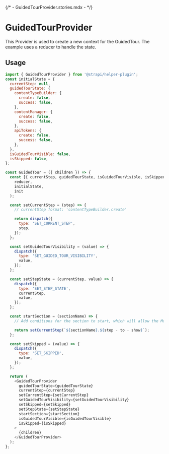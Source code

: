 {/* - GuidedTourProvider.stories.mdx - */}


<Meta title="providers/GuidedTourProvider" />

# GuidedTourProvider

This Provider is used to create a new context for the GuidedTour. The example uses a reducer to handle the state.

## Usage

```js
import { GuidedTourProvider } from '@strapi/helper-plugin';
const initialState = {
  currentStep: null,
  guidedTourState: {
    contentTypeBuilder: {
      create: false,
      success: false,
    },
    contentManager: {
      create: false,
      success: false,
    },
    apiTokens: {
      create: false,
      success: false,
    },
  },
  isGuidedTourVisible: false,
  isSkipped: false,
};

const GuidedTour = ({ children }) => {
  const [{ currentStep, guidedTourState, isGuidedTourVisible, isSkipped }, dispatch] = useReducer(
    reducer,
    initialState,
    init
  );

  const setCurrentStep = (step) => {
    // currentStep format: 'contentTypeBuilder.create'

    return dispatch({
      type: 'SET_CURRENT_STEP',
      step,
    });
  };

  const setGuidedTourVisibility = (value) => {
    dispatch({
      type: 'SET_GUIDED_TOUR_VISIBILITY',
      value,
    });
  };

  const setStepState = (currentStep, value) => {
    dispatch({
      type: 'SET_STEP_STATE',
      currentStep,
      value,
    });
  };

  const startSection = (sectionName) => {
    // Add conditions for the section to start, which will allow the ModalGuidedTour to be visible

    return setCurrentStep(`${sectionName}.${step - to - show}`);
  };

  const setSkipped = (value) => {
    dispatch({
      type: 'SET_SKIPPED',
      value,
    });
  };

  return (
    <GuidedTourProvider
      guidedTourState={guidedTourState}
      currentStep={currentStep}
      setCurrentStep={setCurrentStep}
      setGuidedTourVisibility={setGuidedTourVisibility}
      setSkipped={setSkipped}
      setStepState={setStepState}
      startSection={startSection}
      isGuidedTourVisible={isGuidedTourVisible}
      isSkipped={isSkipped}
    >
      {children}
    </GuidedTourProvider>
  );
};
```
